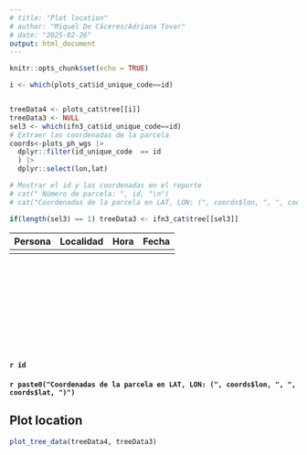 ```yaml
---
# title: "Plot location"
# author: "Miquel De Cáceres/Adriana Tovar"
# date: "2025-02-26"
output: html_document
---
```


```r
knitr::opts_chunk$set(echo = TRUE)
```


```r
i <- which(plots_cat$id_unique_code==id)


treeData4 <- plots_cat$tree[[i]]
treeData3 <- NULL
sel3 <- which(ifn3_cat$id_unique_code==id)
# Extraer las coordenadas de la parcela
coords<-plots_ph_wgs |> 
  dplyr::filter(id_unique_code  == id
  ) |> 
  dplyr::select(lon,lat) 

# Mostrar el id y las coordenadas en el reporte
# cat(" Número de parcela: ", id, "\n")
# cat("Coordenadas de la parcela en LAT, LON: (", coords$lon, ", ", coords$lat, ")\n")

if(length(sel3) == 1) treeData3 <- ifn3_cat$tree[[sel3]]

```

| Persona | Localidad | Hora | Fecha |
|---------|-----------|------|-------|
|         |           |      |       |

<br>
<br>
<br>
<br>
<br>
<br>
<br>
<br>
<br>

#### `r id`

#### `r paste0("Coordenadas de la parcela en LAT, LON: (", coords$lon, ", ", coords$lat, ")")`

## Plot location


```r
plot_tree_data(treeData4, treeData3)
```

